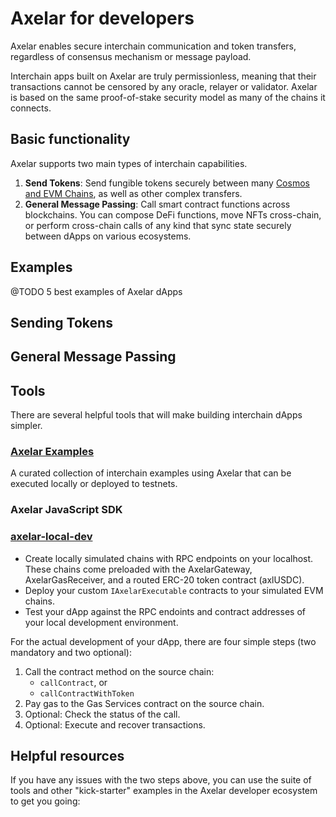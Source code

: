 # Axelar for developers


Axelar enables secure interchain communication and token transfers, regardless of consensus mechanism or message payload.

Interchain apps built on Axelar are truly permissionless, meaning that their transactions cannot be censored by any oracle, relayer or validator. Axelar is based on the same proof-of-stake security model as many of the chains it connects.

## Basic functionality

Axelar supports two main types of interchain capabilities.

1. **Send Tokens**: Send fungible tokens securely between many [Cosmos and EVM Chains](https://axelarscan.io/), as well as other complex transfers.
2. **General Message Passing**: Call smart contract functions across blockchains. You can compose DeFi functions, move NFTs cross-chain, or perform cross-chain calls of any kind that sync state securely between dApps on various ecosystems.

## Examples
@TODO 5 best examples of Axelar dApps

## Sending Tokens


## General Message Passing

## Tools
There are several helpful tools that will make building interchain dApps simpler.

### [Axelar Examples](https://github.com/axelarnetwork/axelar-examples)
A curated collection of interchain examples using Axelar that can be executed locally or deployed to testnets.

### Axelar JavaScript SDK

### [axelar-local-dev](https://github.com/axelarnetwork/axelar-local-dev)

* Create locally simulated chains with RPC endpoints on your localhost. These chains come preloaded with the AxelarGateway, AxelarGasReceiver, and a routed ERC-20 token contract (axlUSDC).
* Deploy your custom `IAxelarExecutable` contracts to your simulated EVM chains.
* Test your dApp against the RPC endoints and contract addresses of your local development environment.


For the actual development of your dApp, there are four simple steps (two mandatory and two optional):
1. Call the contract method on the source chain:
    - `callContract`, or
    - `callContractWithToken`
2. Pay gas to the Gas Services contract on the source chain.
3. Optional: Check the status of the call.
4. Optional: Execute and recover transactions.


## Helpful resources
If you have any issues with the two steps above, you can use the suite of tools and other "kick-starter" examples in the Axelar developer ecosystem to get you going:


<Typeform />
